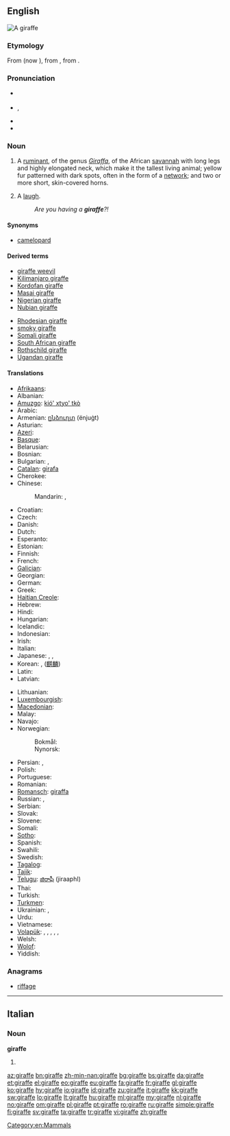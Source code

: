 {{also|Giraffe}}
==English==
[[Image:Giraffe standing.jpg|thumb|A giraffe]]
{{wikipedia}}

===Etymology===
From {{etyl|fr}} {{term|giraffe|lang=fr}} (now {{term|girafe}}), from {{etyl|ar}} {{term|زرافة||sc=Arab|tr=zarāfah}}, from {{etyl|syc}} {{term|ܙܵܪܝܼܦܵܐ|lang=syc|tr=zarāfa}}.

===Pronunciation===
* {{a|UK}} {{IPA|/dʒɪˈɹɑːf/}}
* {{a|GenAm}} {{IPA|/ʤəˈɻæf/}}, {{X-SAMPA|/dZ@"r\{f/}}
* {{audio|En-us-giraffe.ogg|Audio (US)}}
* {{rhymes|ɑːf}}

===Noun===
{{en-noun}}

# A [[ruminant]], of the genus ''[[Giraffa]]'', of the African [[savannah]] with long legs and highly elongated neck, which make it the tallest living animal; yellow fur patterned with dark spots, often in the form of a [[network]]; and two or more short, skin-covered horns.
# {{Cockney rhyming slang}} A [[laugh]].
#: ''Are you having a '''giraffe'''?!''

====Synonyms====
* [[camelopard]]

====Derived terms====
{{rel-top}}
* [[giraffe weevil]]
* [[Kilimanjaro giraffe]]
* [[Kordofan giraffe]]
* [[Masai giraffe]]
* [[Nigerian giraffe]]
* [[Nubian giraffe]]
{{rel-mid}}
* [[Rhodesian giraffe]]
* [[smoky giraffe]]
* [[Somali giraffe]]
* [[South African giraffe]]
* [[Rothschild giraffe]]
* [[Ugandan giraffe]]
{{rel-bottom}}

====Translations====
{{trans-top|Mammal}}
* [[Afrikaans]]: {{t|af|kameelperd|xs=Afrikaans}}
* Albanian: {{t|sq|gjirafë}}
* [[Amuzgo]]: [[kió' xtyo' tkò]]
* Arabic: {{t-|ar|زرافة|f|tr=zaraafa}}
* Armenian: [[ընձուղտ]] (ënjuġt)
* Asturian: {{t|ast|xirafa|f}}
* [[Azeri]]: {{t+|az|zürafə|xs=Azeri}}
* [[Basque]]: {{t|eu|jirafa}}
* Belarusian: {{t|be|жырафа|f|tr=žyráfa|xs=Belarusian}}
* Bosnian: {{t-|bs|žirafa|f}}
* Bulgarian: {{t+|bg|жираф|m|tr=žiráf}}, {{t+|bg|жирафа|f|tr=žiráfa}}
* [[Catalan]]: [[girafa]] {{f}}
* Cherokee: {{t|chr|ᏗᎦᎵᏍᏚᎩᏍᎩ|tr=digalisdugisgi|sc=Cher}}
* Chinese:
*: Mandarin: {{t-|cmn|長頸鹿|sc=Hani}}, {{t-|cmn|长颈鹿|tr=chángjǐnglù|sc=Hani}}
* Croatian: {{t|hr|žirafa}}
* Czech: {{t+|cs|žirafa|f}}
* Danish: {{t+|da|giraf|c}}
* Dutch: {{t+|nl|giraf|f}}
* Esperanto: {{t|eo|ĝirafo}}
* Estonian: {{t-|et|kaelkirjak}}
* Finnish: {{t+|fi|kirahvi}}
* French: {{t+|fr|girafe|f}}
* [[Galician]]: {{t+|gl|xirafa|f|xs=Galician}}
* Georgian: {{t-|ka|ჟირაფი|tr=žirap’i|sc=Geor|xs=Georgian}}
* German: {{t+|de|Giraffe|f}}
* Greek: {{t+|el|καμηλοπάρδαλη|f|tr=kamilopárdali}}
* [[Haitian Creole]]: {{tø|ht|jiraf}}
* Hebrew: {{t|he|ג׳ירף|alt=גִ׳ירָף}}
* Hindi: {{t|hi|जिराफ़|sc=Deva}}
* Hungarian: {{t+|hu|zsiráf}}
* Icelandic: {{t+|is|gíraffi|f}}
* Indonesian: {{t+|id|jerapah|xs=Indonesian}}
* Irish: {{t|ga|sioráf}}
* Italian: {{t+|it|giraffa|f}}
* Japanese: {{t+|ja|麒麟}}, {{t+|ja|キリン|tr=kirin}}, {{t-|ja|ジラフ|tr=jirafu}}
* Korean: {{t-|ko|지라프|tr=jirapeu|sc=Hang}}, {{t+|ko|기린|tr=girin|sc=Hang}} ([[麒麟]])
* Latin: {{t+|la|camelopardalis|f}}
* Latvian: {{t|lv|žirafe}}
{{trans-mid}}
* Lithuanian: {{t+|lt|žirafa|f|xs=Lithuanian}}
* [[Luxembourgish]]: {{t|lb|Giraff|f}}
* [[Macedonian]]: {{t-|mk|жирафа|f|tr=žiráfa}}
* Malay: {{t|ms|zirafah}}
* Navajo: {{tø|nv|tsin yilátah ayání}}
* Norwegian:
*: Bokmål: {{t+|nb|sjiraff|m}}
*: Nynorsk: {{t+|nn|sjiraff|m}}
* Persian: {{t+|fa|زرافه|alt=زرّافه|tr=zarrafe|xs=Persian}}, {{t|fa|شترگاوپلنگ|tr=šotorgâvpalang|xs=Persian}}
* Polish: {{t+|pl|żyrafa|f}}
* Portuguese: {{t+|pt|girafa|f}}
* Romanian: {{t+|ro|girafă|f}}
* [[Romansch]]: [[giraffa]] {{f}}
* Russian: {{t+|ru|жираф|m|tr=žiráf}}, {{t+|ru|жирафа|f|tr=žiráfa}} {{qualifier|obsolete}}
* Serbian: {{t|sr|жирафа|sc=Cyrl}}
* Slovak: {{t-|sk|žirafa|f}}
* Slovene: {{t+|sl|žirafa|f}}
* Somali: {{t-|so|geri|xs=Somali}}
* [[Sotho]]: {{t-|st|thuhlo|xs=Sotho}}
* Spanish: {{t+|es|jirafa|f}}
* Swahili: {{t+|sw|twiga|xs=Swahili}}
* Swedish: {{t+|sv|giraff|c}}
* [[Tagalog]]: {{t|tl|dyirap}}
* [[Tajik]]: {{t-|tg|заррофа|tr=zarrofa|sc=Cyrl|xs=Tajik}}
* [[Telugu]]: [[జిరాఫీ]] (jiraaphI)
* Thai: {{t|th|ยีราฟ|sc=Thai}}
* Turkish: {{t+|tr|zürafa}}
* [[Turkmen]]: {{t|tk|žiraf}}
* Ukrainian: {{t-|uk|жирафа|f|tr=žyráfa|xs=Ukrainian}}, {{t-|uk|жираф|m|tr=žyráf|xs=Ukrainian}}
* Urdu: {{t|ur|جراف|sc=ur-Arab}}
* Vietnamese: {{t+|vi|hươu cao cổ|xs=Vietnamese}}
* [[Volapük]]: {{qualifier|male or female}} {{t|vo|giraf}}, {{qualifier|male}} {{t|vo|higiraf}}, {{qualifier|female}} {{t|vo|jigiraf}}, {{qualifier|male or female offspring, baby}} {{t|vo|girafül}}, {{qualifier|male offspring, baby}} {{t|vo|higirafül}}, {{qualifier|female offspring, baby}} {{t|vo|jigirafül}}
* Welsh: {{t|cy|jiráff|m|xs=Welsh}}
* [[Wolof]]: {{t|wo|njamala|alt=njamala mi}}
* Yiddish: {{t|yi|דזשעראַף|sc=Hebr|tr=dzheraf}}
{{trans-bottom}}

===Anagrams===
* [[riffage#English|riffage]]

[[Category:en:Mammals]]

----

==Italian==

===Noun===
'''giraffe''' {{f}}

# {{plural of|giraffa|lang=it}}

[[az:giraffe]]
[[bn:giraffe]]
[[zh-min-nan:giraffe]]
[[bg:giraffe]]
[[bs:giraffe]]
[[da:giraffe]]
[[et:giraffe]]
[[el:giraffe]]
[[eo:giraffe]]
[[eu:giraffe]]
[[fa:giraffe]]
[[fr:giraffe]]
[[gl:giraffe]]
[[ko:giraffe]]
[[hy:giraffe]]
[[io:giraffe]]
[[id:giraffe]]
[[zu:giraffe]]
[[it:giraffe]]
[[kk:giraffe]]
[[sw:giraffe]]
[[lo:giraffe]]
[[lt:giraffe]]
[[hu:giraffe]]
[[ml:giraffe]]
[[my:giraffe]]
[[nl:giraffe]]
[[no:giraffe]]
[[om:giraffe]]
[[pl:giraffe]]
[[pt:giraffe]]
[[ro:giraffe]]
[[ru:giraffe]]
[[simple:giraffe]]
[[fi:giraffe]]
[[sv:giraffe]]
[[ta:giraffe]]
[[tr:giraffe]]
[[vi:giraffe]]
[[zh:giraffe]]
